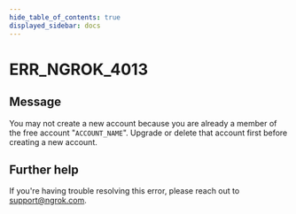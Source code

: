 ```yaml
---
hide_table_of_contents: true
displayed_sidebar: docs
---
```



# ERR_NGROK_4013

## Message

You may not create a new account because you are already a member of the free account "`ACCOUNT_NAME`". Upgrade or delete that account first before creating a new account.

<ErrorDetails error="err_ngrok_4013" />

## Further help

If you're having trouble resolving this error, please reach out to [support@ngrok.com](mailto:support@ngrok.com?subject=Help%20with%20ERR_NGROK_4013).
